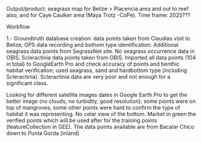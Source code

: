 Output/product: seagrass map for Belize > Placencia area and out to reef also, and for Caye Caulker area (Maya Trotz -CoPe).
Time frame: 2025???


Workflow

1.- Groundtruth database creation: data points taken from Claudias visit to Belize, GPS data recording and bothom type identification. Additional seagrass data points from 
SegrassNet site. No seagrass occurrence data in OBIS. Scleractinia data points taken from OBIS. Imported all data points (104 in total) to GoogleEarth Pro and check accuracy of points and benthic habitat verification; used seagrass, sand and hardbottom type (including Scleractinia). Scleractinia data are very poor and not enough for a significant class.

Looking for different satellite images dates in Google Earth Pro to get the better image (no clouds, no turbidity, good resolution); some points were on top of mangroves, some other points were hard to confirm the type of habitat it was representing. No celar view of the bottom. Market in green the verified points which will be used after for the training points (featureCollection in GEE). The data points available are from Bacalar Chico down to Punta Gorda (inland)
